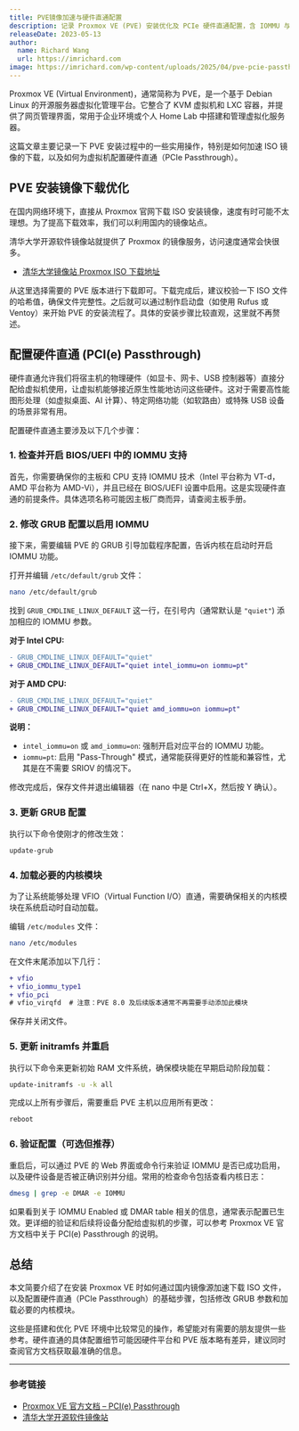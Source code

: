 ```yaml
---
title: PVE镜像加速与硬件直通配置
description: 记录 Proxmox VE (PVE) 安装优化及 PCIe 硬件直通配置，含 IOMMU 与 VFIO 设置步骤
releaseDate: 2023-05-13
author:
  name: Richard Wang
  url: https://imrichard.com
image: https://imrichard.com/wp-content/uploads/2025/04/pve-pcie-passthrough-configuration-cover.avif
---
```


Proxmox VE (Virtual Environment)，通常简称为 PVE，是一个基于 Debian Linux 的开源服务器虚拟化管理平台。它整合了 KVM 虚拟机和 LXC 容器，并提供了网页管理界面，常用于企业环境或个人 Home Lab 中搭建和管理虚拟化服务器。

这篇文章主要记录一下 PVE 安装过程中的一些实用操作，特别是如何加速 ISO 镜像的下载，以及如何为虚拟机配置硬件直通（PCIe Passthrough）。

## PVE 安装镜像下载优化

在国内网络环境下，直接从 Proxmox 官网下载 ISO 安装镜像，速度有时可能不太理想。为了提高下载效率，我们可以利用国内的镜像站点。

清华大学开源软件镜像站就提供了 Proxmox 的镜像服务，访问速度通常会快很多。

- [清华大学镜像站 Proxmox ISO 下载地址](https://mirrors.tuna.tsinghua.edu.cn/proxmox/iso/)

从这里选择需要的 PVE 版本进行下载即可。下载完成后，建议校验一下 ISO 文件的哈希值，确保文件完整性。之后就可以通过制作启动盘（如使用 Rufus 或 Ventoy）来开始 PVE 的安装流程了。具体的安装步骤比较直观，这里就不再赘述。

## 配置硬件直通 (PCI(e) Passthrough)

硬件直通允许我们将宿主机的物理硬件（如显卡、网卡、USB 控制器等）直接分配给虚拟机使用，让虚拟机能够接近原生性能地访问这些硬件。这对于需要高性能图形处理（如虚拟桌面、AI 计算）、特定网络功能（如软路由）或特殊 USB 设备的场景非常有用。

配置硬件直通主要涉及以下几个步骤：

### 1. 检查并开启 BIOS/UEFI 中的 IOMMU 支持

首先，你需要确保你的主板和 CPU 支持 IOMMU 技术（Intel 平台称为 VT-d，AMD 平台称为 AMD-Vi），并且已经在 BIOS/UEFI 设置中启用。这是实现硬件直通的前提条件。具体选项名称可能因主板厂商而异，请查阅主板手册。

### 2. 修改 GRUB 配置以启用 IOMMU

接下来，需要编辑 PVE 的 GRUB 引导加载程序配置，告诉内核在启动时开启 IOMMU 功能。

打开并编辑 `/etc/default/grub` 文件：

```bash
nano /etc/default/grub
```

找到 `GRUB_CMDLINE_LINUX_DEFAULT` 这一行，在引号内（通常默认是 `"quiet"`) 添加相应的 IOMMU 参数。

**对于 Intel CPU:**

```diff
- GRUB_CMDLINE_LINUX_DEFAULT="quiet"
+ GRUB_CMDLINE_LINUX_DEFAULT="quiet intel_iommu=on iommu=pt"
```

**对于 AMD CPU:**

```diff
- GRUB_CMDLINE_LINUX_DEFAULT="quiet"
+ GRUB_CMDLINE_LINUX_DEFAULT="quiet amd_iommu=on iommu=pt"
```

**说明：**

- `intel_iommu=on` 或 `amd_iommu=on`: 强制开启对应平台的 IOMMU 功能。
- `iommu=pt`: 启用 "Pass-Through" 模式，通常能获得更好的性能和兼容性，尤其是在不需要 SRIOV 的情况下。

修改完成后，保存文件并退出编辑器（在 nano 中是 Ctrl+X，然后按 Y 确认）。

### 3. 更新 GRUB 配置

执行以下命令使刚才的修改生效：

```bash
update-grub
```

### 4. 加载必要的内核模块

为了让系统能够处理 VFIO（Virtual Function I/O）直通，需要确保相关的内核模块在系统启动时自动加载。

编辑 `/etc/modules` 文件：

```bash
nano /etc/modules
```

在文件末尾添加以下几行：

```diff
+ vfio
+ vfio_iommu_type1
+ vfio_pci
# vfio_virqfd  # 注意：PVE 8.0 及后续版本通常不再需要手动添加此模块
```

保存并关闭文件。

### 5. 更新 initramfs 并重启

执行以下命令来更新初始 RAM 文件系统，确保模块能在早期启动阶段加载：

```bash
update-initramfs -u -k all
```

完成以上所有步骤后，需要重启 PVE 主机以应用所有更改：

```bash
reboot
```

### 6. 验证配置（可选但推荐）

重启后，可以通过 PVE 的 Web 界面或命令行来验证 IOMMU 是否已成功启用，以及硬件设备是否被正确识别并分组。常用的检查命令包括查看内核日志：

```bash
dmesg | grep -e DMAR -e IOMMU
```

如果看到关于 IOMMU Enabled 或 DMAR table 相关的信息，通常表示配置已生效。更详细的验证和后续将设备分配给虚拟机的步骤，可以参考 Proxmox VE 官方文档中关于 PCI(e) Passthrough 的说明。

## 总结

本文简要介绍了在安装 Proxmox VE 时如何通过国内镜像源加速下载 ISO 文件，以及配置硬件直通（PCIe Passthrough）的基础步骤，包括修改 GRUB 参数和加载必要的内核模块。

这些是搭建和优化 PVE 环境中比较常见的操作，希望能对有需要的朋友提供一些参考。硬件直通的具体配置细节可能因硬件平台和 PVE 版本略有差异，建议同时查阅官方文档获取最准确的信息。

---

### 参考链接

- [Proxmox VE 官方文档 – PCI(e) Passthrough](<https://pve.proxmox.com/wiki/PCI(e)_Passthrough>)
- [清华大学开源软件镜像站](https://mirrors.tuna.tsinghua.edu.cn/)
